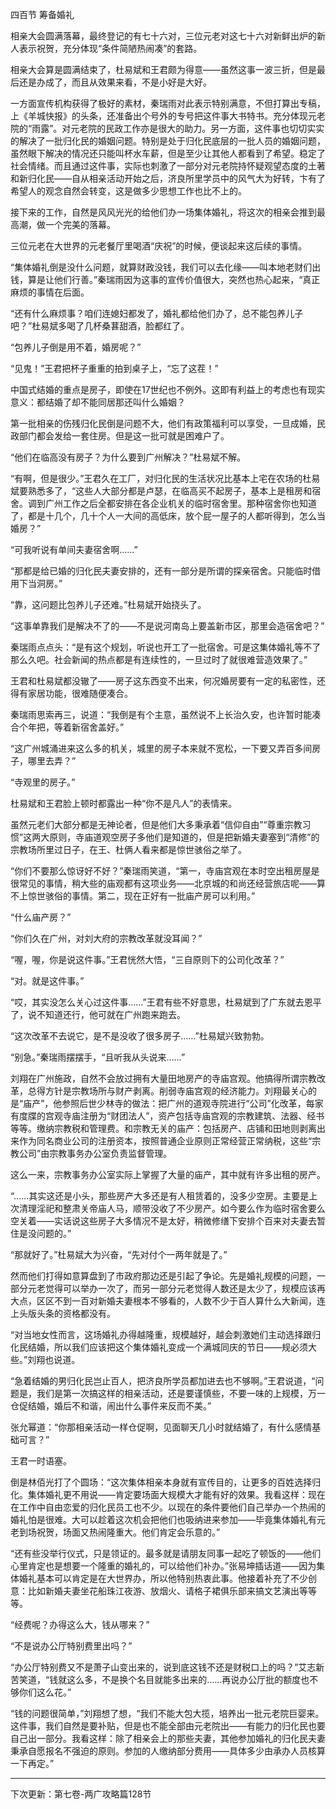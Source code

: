

四百节 筹备婚礼

相亲大会圆满落幕，最终登记的有七十六对，三位元老对这七十六对新鲜出炉的新人表示祝贺，充分体现“条件简陋热闹凑”的套路。

相亲大会算是圆满结束了，杜易斌和王君颇为得意――虽然这事一波三折，但是最后还是办成了，而且从效果来看，不是小好是大好。

一方面宣传机构获得了极好的素材，秦瑞雨对此表示特别满意，不但打算出专稿，上《羊城快报》的头条，还准备出个号外的专号把这件事大书特书。充分体现元老院的“雨露”。对元老院的民政工作亦是很大的助力。另一方面，这件事也切切实实的解决了一批归化民的婚姻问题。特别是处于归化民底层的一批人员的婚姻问题，虽然眼下解决的情况还只能叫杯水车薪，但是至少让其他人都看到了希望。稳定了社会情绪。而且通过这件事，实际也刺激了一部分对元老院持怀疑观望态度的土著和新归化民――自从相亲活动开始之后，济良所里学员中的风气大为好转，卞有了希望人的观念自然会转变，这是做多少思想工作也比不上的。

接下来的工作，自然是风风光光的给他们办一场集体婚礼，将这次的相亲会推到最高潮，做一个完美的落幕。

三位元老在大世界的元老餐厅里喝酒“庆祝”的时候，便谈起来这后续的事情。

“集体婚礼倒是没什么问题，就算财政没钱，我们可以去化缘――叫本地老财们出钱，算是让他们行善。”秦瑞雨因为这事的宣传价值很大，突然也热心起来，“真正麻烦的事情在后面。

“还有什么麻烦事？咱们连媳妇都发了，婚礼都给他们办了，总不能包养儿子吧？”杜易斌多喝了几杯桑葚甜酒，脸都红了。

“包养儿子倒是用不着，婚房呢？”

“见鬼！”王君把杯子重重的拍到桌子上，“忘了这茬！”

中国式结婚的重点是房子，即使在17世纪也不例外。这即有利益上的考虑也有现实意义：都结婚了却不能同居那还叫什么婚姻？

第一批相亲的伤残归化民倒是问题不大，他们有政策福利可以享受，一旦成婚，民政部门都会发给一套住房。但是这一批可就是困难户了。

“他们在临高没有房子？为什么要到广州解决？”杜易斌不解。

“有啊，但是很少。”王君久在工厂，对归化民的生活状况比基本上宅在农场的杜易斌要熟悉多了，“这些人大部分都是卢瑟，在临高买不起房子，基本上是租房和宿舍。调到广州工作之后全都安排在各企业机关的临时宿舍里。那种宿舍你也知道了，都是十几个，几十个人一大间的高低床，放个屁一屋子的人都听得到，怎么当婚房？”

“可我听说有单间夫妻宿舍啊……”

“那都是给已婚的归化民夫妻安排的，还有一部分是所谓的探亲宿舍。只能临时借用下当洞房。”

“靠，这问题比包养儿子还难。”杜易斌开始挠头了。

“这事单靠我们是解决不了的――不是说河南岛上要盖新市区，那里会造宿舍吧？”

秦瑞雨点点头：“是有这个规划，听说也开工了一批宿舍。可是这集体婚礼等不了那么久吧。社会新闻的热点都是有连续性的，一旦过时了就很难营造效果了。”

王君和杜易斌都没辙了――房子这东西变不出来，何况婚房要有一定的私密性，还得有家居功能，很难随便凑合。

秦瑞雨思索再三，说道：“我倒是有个主意，虽然说不上长治久安，也许暂时能凑合个年把，等着新宿舍盖好。”

“这广州城涌进来这么多的机关，城里的房子本来就不宽松，一下要又弄百多间房子，哪里去弄？”

“寺观里的房子。”

杜易斌和王君脸上顿时都露出一种“你不是凡人”的表情来。

虽然元老们大部分都是无神论者，但是他们大多秉承着“信仰自由”“尊重宗教习惯”这两大原则，寺庙道观空房子多他们是知道的，但是把新婚夫妻塞到“清修”的宗教场所里过日子，在王、杜俩人看来都是惊世骇俗之举了。

“你们不要那么惊讶好不好？”秦瑞雨笑道，“第一，寺庙宫观在本时空出租房屋是很常见的事情，稍大些的庙观都有这项业务――北京城的和尚还经营旅店呢――算不上惊世骇俗的事情。第二，现在正好有一批庙产房可以利用。”

“什么庙产房？”

“你们久在广州，对刘大府的宗教改革就没耳闻？”

“喔，喔，你是说这件事。”王君恍然大悟，“三自原则下的公司化改革？”

“对。就是这件事。”

“哎，其实没怎么关心过这件事……”王君有些不好意思，杜易斌到了广东就去恩平了，说不知道还行，他可就在广州跑来跑去。

“这次改革不去说它，是不是没收了很多房子……”杜易斌兴致勃勃。

“别急。”秦瑞雨摆摆手，“且听我从头说来……”

刘翔在广州施政，自然不会放过拥有大量田地房产的寺庙宫观。他搞得所谓宗教改革，总得方针是宗教场所与财产剥离。削弱寺庙宫观的经济能力。刘翔最关心的是“庙产”，他参照后世少林寺的做法：把广州的道观寺院进行“公司”化改革，每家有度牒的宫观寺庙注册为“财团法人”，资产包括寺庙宫观的宗教建筑、法器、经书等等。缴纳宗教税和管理费。和宗教无关的庙产：包括房产、店铺和田地则剥离出来作为同名商业公司的注册资本，按照普通企业原则正常经营正常纳税，这些“宗教公司”由宗教事务办公室负责监督管理。

这么一来，宗教事务办公室实际上掌握了大量的庙产，其中就有许多出租的房产。

“……其实这还是小头，那些房产大多还是有人租赁着的，没多少空房。主要是上次清理淫祀和整肃关帝庙人马，顺带没收了不少房产。如今要么作为临时宿舍要么空关着――实话说这些房子大多情况不是太好，稍微修缮下安排个百来对夫妻去暂住是没问题的。”

“那就好了。”杜易斌大为兴奋，“先对付个一两年就是了。”

然而他们打得如意算盘到了市政府那边还是引起了争论。先是婚礼规模的问题，一部分元老觉得可以举办一次了，而另一部分元老觉得人数还是太少了，规模应该再大点，区区不到一百对新婚夫妻根本不够看的，人数不少于百人算什么大新闻，连上头版头条的资格都没有。

“对当地女性而言，这场婚礼办得越隆重，规模越好，越会刺激她们主动选择跟归化民结婚，所以我们应该把这个集体婚礼变成一个满城同庆的节日――规必须大些。”刘翔也说道。

“急着结婚的男归化民岂止百人，把济良所学员都加进去也不够啊。”王君说道，“问题是，我们是第一次搞这样的相亲活动，还是要谨慎些，不要一味的上规模，万一仓促结婚，婚后不和谐，闹出什么事件来反而不美。”

张允幂道：“你那相亲活动一样仓促啊，见面聊天几小时就结婚了，有什么感情基础可言？”

王君一时语塞。

倒是林佰光打了个圆场：“这次集体相亲本身就有宣传目的，让更多的百姓选择归化。集体婚礼更不用说――肯定要场面大规模大才能有好的效果。我看这样：现在在工作中自由恋爱的归化民员工也不少。以现在的条件要他们自己举办一个热闹的婚礼怕是很难。大可以趁着这次机会把他们也吸纳进来参加――毕竟集体婚礼有元老到场祝贺，场面又热闹隆重大。他们肯定会乐意的。”

“还有些没举行仪式，只是领证的。最多就是请朋友同事一起吃了顿饭的――他们心里肯定也是想要一个隆重的婚礼的，可以给他们补办。”张易坤插话道――因为集体婚礼基本可以肯定是在大世界办，所以他特别热衷此事。他接着补充了不少创意：比如新婚夫妻坐花船珠江夜游、放烟火、请格子裙俱乐部来搞文艺演出等等等。

“经费呢？办得这么大，钱从哪来？”

“不是说办公厅特别费里出吗？”

“办公厅特别费又不是萧子山变出来的，说到底这钱不还是财税口上的吗？”艾志新苦笑道，“钱就这么多，不是换个名目就能多出来的……再说办公厅批的额度也不够你们这么花。”

“钱的问题很简单，”刘翔想了想，“我们不能大包大揽，培养出一批元老院巨婴来。这件事，我们自然是要补贴，但是也不能全部由元老院出――有能力的归化民也要自己出一部分。我看这样：除了相亲会上的那些夫妻，其他参加婚礼的归化民夫妻秉承自愿报名不强迫的原则。参加的人缴纳部分费用――具体多少由承办人员核算一下再定。”

-----------------------------------------------

下次更新：第七卷-两广攻略篇128节

